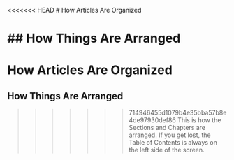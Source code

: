 <<<<<<< HEAD
# How Articles Are Organized 

## How Things Are Arranged 
=======
# How Articles Are Organized {-}

## How Things Are Arranged {-}
>>>>>>> 714946455d1079b4e35bba57b8e4de97930def86
This is how the Sections and Chapters are arranged. If you get lost, the Table of Contents is always on the left side of the screen.  


